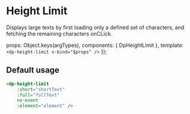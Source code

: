 
<Meta
  title="Components/HeightLimit"
  component={DpHeightLimit}
/>

# Height Limit

Displays large texts by first loading only a defined set of characters, and fetching the remaining characters onCLick.

  props: Object.keys(argTypes),
  components: { DpHeightLimit },
  template: `<dp-height-limit v-bind="$props" />`
});


## Default usage

```html
<dp-height-limit
    :short="shortText"
    :full="fullText"
    no-event
    :element="element" />
```
